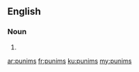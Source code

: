 ==English==

===Noun===
{{head|en|plural}}

# {{plural of|punim|lang=en|nocat=1}}

[[ar:punims]]
[[fr:punims]]
[[ku:punims]]
[[my:punims]]
